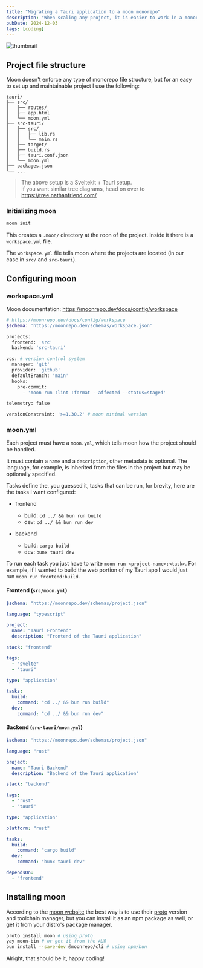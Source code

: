```yaml
---
title: "Migrating a Tauri application to a moon monorepo"
description: "When scaling any project, it is easier to work in a monorepo, this tutorial focuses on using the moon monorepo tool to manage a Tauri project"
pubDate: 2024-12-03
tags: [coding]
---
```


![thumbnail](/coding/tauri-application-monorepo/thumbnail.png)

## Project file structure

Moon doesn't enforce any type of monorepo file structure, but for an easy to set up and maintainable project I use the following:

```
tauri/
├── src/
│   ├── routes/
│   ├── app.html
│   └── moon.yml
├── src-tauri/
│   ├── src/
│   │   ├── lib.rs
│   │   └── main.rs
│   ├── target/
│   ├── build.rs
│   ├── tauri.conf.json
│   └── moon.yml
├── packages.json
└── ...
```

> The above setup is a Sveltekit + Tauri setup. \
> If you want similar tree diagrams, head on over to https://tree.nathanfriend.com/

### Initializing moon

```sh
moon init
```

This creates a `.moon/` directory at the roon of the project. Inside it there is a `workspace.yml` file.

The `workspace.yml` file tells moon where the projects are located (in our case in `src/` and `src-tauri`).

## Configuring moon

### workspace.yml

Moon documentation: https://moonrepo.dev/docs/config/workspace

```sh
# https://moonrepo.dev/docs/config/workspace
$schema: 'https://moonrepo.dev/schemas/workspace.json'

projects:
  frontend: 'src'
  backend: 'src-tauri'

vcs: # version control system
  manager: 'git'
  provider: 'github'
  defaultBranch: 'main'
  hooks:
    pre-commit:
      - 'moon run :lint :format --affected --status=staged'

telemetry: false

versionConstraint: '>=1.30.2' # moon minimal version
```

### moon.yml

Each project must have a `moon.yml`, which tells moon how the project should be handled.

It must contain a `name` and a `description`, other metadata is optional. The language, for example, is inherited from the files in the project but may be optionally specified.

Tasks define the, you guessed it, tasks that can be run, for brevity, here are the tasks I want configured:

- frontend
  - build: `cd ../ && bun run build`
  - dev: `cd ../ && bun run dev`

- backend
  - build: `cargo build`
  - dev:  `bunx tauri dev`

To run each task you just have to write `moon run <project-name>:<task>`. For example, if I wanted to build the web portion of my Tauri app I would just run `moon run frontend:build`.

#### Frontend (`src/moon.yml`)

```yml
$schema: "https://moonrepo.dev/schemas/project.json"

language: "typescript"

project:
  name: "Tauri Frontend"
  description: "Frontend of the Tauri application"

stack: "frontend"

tags:
  - "svelte"
  - "tauri"

type: "application"

tasks:
  build:
    command: "cd ../ && bun run build"
  dev:
    command: "cd ../ && bun run dev"
```

#### Backend (`src-tauri/moon.yml`)

```yml
$schema: "https://moonrepo.dev/schemas/project.json"

language: "rust"

project:
  name: "Tauri Backend"
  description: "Backend of the Tauri application"

stack: "backend"

tags:
  - "rust"
  - "tauri"

type: "application"

platform: "rust"

tasks:
  build:
    command: "cargo build"
  dev:
    command: "bunx tauri dev"

dependsOn:
  - "frontend"
```

## Installing moon

According to the [moon website](https://moonrepo.dev/) the best way is to use their [proto](https://moonrepo.dev/proto) version and toolchain manager, but you can install it as an npm package as well, or get it from your distro's package manager.

```sh
proto install moon # using proto
yay moon-bin # or get it from the AUR
bun install --save-dev @moonrepo/cli # using npm/bun
```

Alright, that should be it, happy coding!